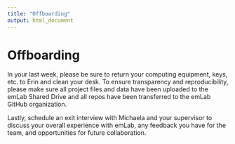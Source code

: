 ```yaml
---
title: "Offboarding"
output: html_document
---
```


# Offboarding


In your last week, please be sure to return your computing equipment, keys, etc. to Erin and clean your desk. To ensure transparency and reproducibility, please make sure all project files and data have been uploaded to the emLab Shared Drive and all repos have been transferred to the emLab GitHub organization. 

Lastly, schedule an exit interview with Michaela and your supervisor to discuss your overall experience with emLab, any feedback you have for the team, and opportunities for future collaboration. 
